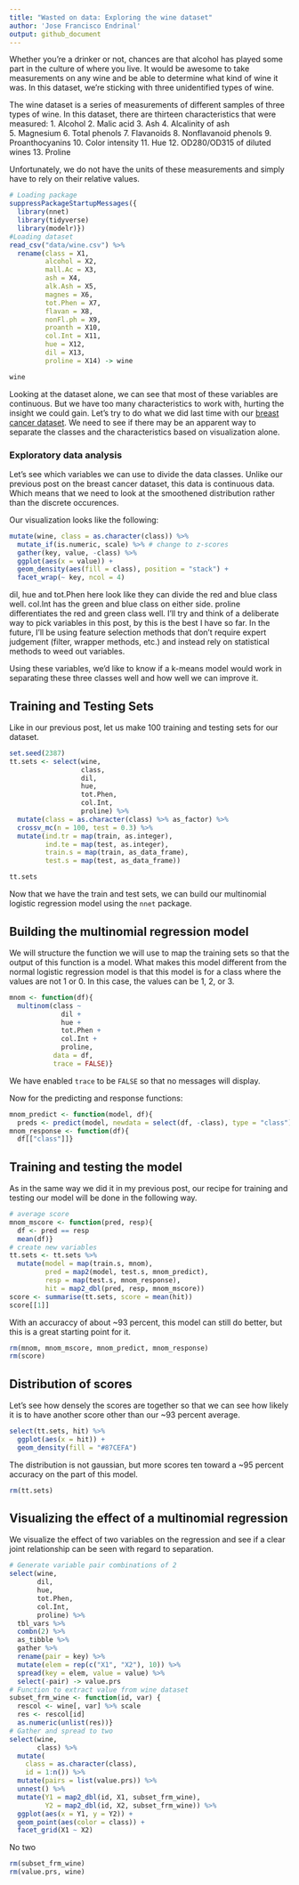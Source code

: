 ```yaml
---
title: "Wasted on data: Exploring the wine dataset"
author: 'Jose Francisco Endrinal'
output: github_document
---
```


Whether you're a drinker or not, chances are that alcohol has played some part in the culture of where you live. It would be awesome to take measurements on any wine and be able to determine what kind of wine it was. In this dataset, we're sticking with three unidentified types of wine.  

The wine dataset is a series of measurements of different samples of three types of wine. In this dataset, there are thirteen characteristics that were measured:
 	1. Alcohol
 	2. Malic acid
 	3. Ash
	4. Alcalinity of ash  
 	5. Magnesium
	6. Total phenols
 	7. Flavanoids
 	8. Nonflavanoid phenols
 	9. Proanthocyanins
	10. Color intensity
 	11. Hue
 	12. OD280/OD315 of diluted wines
 	13. Proline  

Unfortunately, we do not have the units of these measurements and simply have to rely on their relative values.  

```r
# Loading package
suppressPackageStartupMessages({
  library(nnet)
  library(tidyverse)
  library(modelr)})
#Loading dataset
read_csv("data/wine.csv") %>% 
  rename(class = X1, 
         alcohol = X2, 
         mall.Ac = X3, 
         ash = X4, 
         alk.Ash = X5, 
         magnes = X6, 
         tot.Phen = X7, 
         flavan = X8, 
         nonFl.ph = X9, 
         proanth = X10, 
         col.Int = X11, 
         hue = X12, 
         dil = X13, 
         proline = X14) -> wine
```

```r
wine
```
Looking at the dataset alone, we can see that most of these variables are continuous. But we have too many characteristics to work with, hurting the insight we could gain. Let's try to do what we did last time with our [breast cancer dataset](../breastcancer/breastcancer_post1.md). We need to see if there may be an apparent way to separate the classes and the characteristics based on visualization alone. 

### Exploratory data analysis

Let's see which variables we can use to divide the data classes. Unlike our previous post on the breast cancer dataset, this data is continuous data. Which means that we need to look at the smoothened distribution rather than the discrete occurences. 

Our visualization looks like the following: 
```r
mutate(wine, class = as.character(class)) %>% 
  mutate_if(is.numeric, scale) %>% # change to z-scores
  gather(key, value, -class) %>% 
  ggplot(aes(x = value)) + 
  geom_density(aes(fill = class), position = "stack") + 
  facet_wrap(~ key, ncol = 4)
```

dil, hue and tot.Phen here look like they can divide the red and blue class well. col.Int has the green and blue class on either side. proline differentiates the red and green class well. I'll try and think of a deliberate way to pick variables in this post, by this is the best I have so far. In the future, I'll be using feature selection methods that don't require expert judgement (filter, wrapper methods, etc.) and instead rely on statistical methods to weed out variables. 

Using these variables, we'd like to know if a k-means model would work in separating these three classes well and how well we can improve it.  

## Training and Testing Sets

Like in our previous post, let us make 100 training and testing sets for our dataset. 
```r
set.seed(2387)
tt.sets <- select(wine, 
                  class, 
                  dil, 
                  hue, 
                  tot.Phen, 
                  col.Int, 
                  proline) %>% 
  mutate(class = as.character(class) %>% as_factor) %>% 
  crossv_mc(n = 100, test = 0.3) %>% 
  mutate(ind.tr = map(train, as.integer), 
         ind.te = map(test, as.integer), 
         train.s = map(train, as_data_frame), 
         test.s = map(test, as_data_frame))
```

```r
tt.sets
```

Now that we have the train and test sets, we can build our multinomial logistic regression model using the `nnet` package.  

## Building the multinomial regression model
We will structure the function we will use to map the training sets so that the output of this function is a model. What makes this model different from the normal logistic regression model is that this model is for a class where the values are not 1 or 0. In this case, the values can be 1, 2, or 3.  

```r
mnom <- function(df){
  multinom(class ~ 
             dil + 
             hue + 
             tot.Phen + 
             col.Int + 
             proline, 
           data = df, 
           trace = FALSE)}
```
We have enabled `trace` to be `FALSE` so that no messages will display.   

Now for the predicting and response functions:  
```r
mnom_predict <- function(model, df){
  preds <- predict(model, newdata = select(df, -class), type = "class")}
mnom_response <- function(df){
  df[["class"]]}
```

## Training and testing the model

As in the same way we did it in my previous post, our recipe for training and testing our model will be done in the following way.  
```r
# average score
mnom_mscore <- function(pred, resp){
  df <- pred == resp
  mean(df)}
# create new variables
tt.sets <- tt.sets %>% 
  mutate(model = map(train.s, mnom), 
         pred = map2(model, test.s, mnom_predict), 
         resp = map(test.s, mnom_response), 
         hit = map2_dbl(pred, resp, mnom_mscore))
score <- summarise(tt.sets, score = mean(hit))
score[[1]]
```

With an accuraccy of about ~93 percent, this model can still do better, but this is a great starting point for it.  

```r
rm(mnom, mnom_mscore, mnom_predict, mnom_response)
rm(score)
```


## Distribution of scores

Let's see how densely the scores are together so that we can see how likely it is to have another score other than our ~93 percent average.  

```r
select(tt.sets, hit) %>% 
  ggplot(aes(x = hit)) + 
  geom_density(fill = "#87CEFA")
```

The distribution is not gaussian, but more scores ten toward a ~95 percent  accuracy on the part of this model.  

```r
rm(tt.sets)
```


## Visualizing the effect of a multinomial regression

We visualize the effect of two variables on the regression and see if a clear joint relationship can be seen with regard to separation.  

```r
# Generate variable pair combinations of 2
select(wine, 
       dil, 
       hue, 
       tot.Phen, 
       col.Int, 
       proline) %>% 
  tbl_vars %>% 
  combn(2) %>% 
  as_tibble %>% 
  gather %>% 
  rename(pair = key) %>% 
  mutate(elem = rep(c("X1", "X2"), 10)) %>% 
  spread(key = elem, value = value) %>% 
  select(-pair) -> value.prs
# Function to extract value from wine dataset
subset_frm_wine <- function(id, var) {
  rescol <- wine[, var] %>% scale
  res <- rescol[id]
  as.numeric(unlist(res))}
# Gather and spread to two 
select(wine, 
       class) %>% 
  mutate(
    class = as.character(class), 
    id = 1:n()) %>% 
  mutate(pairs = list(value.prs)) %>% 
  unnest() %>% 
  mutate(Y1 = map2_dbl(id, X1, subset_frm_wine), 
         Y2 = map2_dbl(id, X2, subset_frm_wine)) %>% 
  ggplot(aes(x = Y1, y = Y2)) + 
  geom_point(aes(color = class)) + 
  facet_grid(X1 ~ X2)
```
No two 

```r
rm(subset_frm_wine)
rm(value.prs, wine)
```

